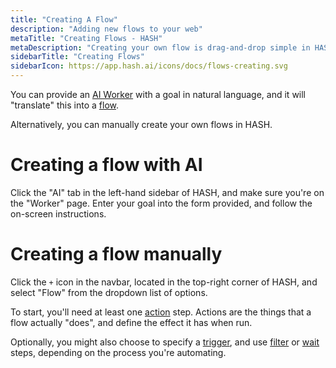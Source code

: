 ```yaml
---
title: "Creating A Flow"
description: "Adding new flows to your web"
metaTitle: "Creating Flows - HASH"
metaDescription: "Creating your own flow is drag-and-drop simple in HASH, which lets you define and automate processes with just a few clicks."
sidebarTitle: "Creating Flows"
sidebarIcon: https://app.hash.ai/icons/docs/flows-creating.svg
---
```


You can provide an [AI Worker](/guide/ai/workers) with a goal in natural language, and it will "translate" this into a [flow](/guide/glows).

Alternatively, you can manually create your own flows in HASH.

# Creating a flow with AI

Click the "AI" tab in the left-hand sidebar of HASH, and make sure you're on the "Worker" page. Enter your goal into the form provided, and follow the on-screen instructions.

# Creating a flow manually

Click the `+` icon in the navbar, located in the top-right corner of HASH, and select "Flow" from the dropdown list of options.

To start, you'll need at least one [action](/guide/flows/actions) step. Actions are the things that a flow actually "does", and define the effect it has when run.

Optionally, you might also choose to specify a [trigger](/guide/flows/triggers), and use [filter](/guide/flows/filters) or [wait](/guide/flows/waits) steps, depending on the process you're automating.
